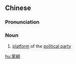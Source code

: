 {{also|党纲}}
==Chinese==
{{zh-forms|s=党纲}}

===Pronunciation===
{{zh-pron
|m=dǎnggāng
|cat=n
}}

===Noun===
{{zh-noun}}

# [[platform]] of the [[political party]]

[[hu:黨綱]]